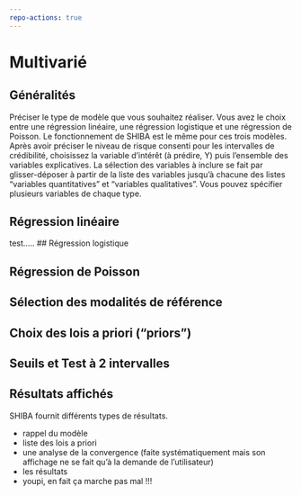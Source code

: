 ```yaml
---
repo-actions: true
---
```



# Multivarié

## Généralités
Préciser le type de modèle que vous souhaitez réaliser. Vous avez le choix entre une régression linéaire, une régression logistique et une régression de Poisson. Le fonctionnement de SHIBA est le même pour ces trois modèles. 
Après avoir préciser le niveau de risque consenti pour les intervalles de crédibilité, choisissez la variable d'intérêt (à prédire, Y) puis l'ensemble des variables explicatives. La sélection des variables à inclure se fait par glisser-déposer à partir de la liste des variables jusqu'à chacune des listes "variables quantitatives" et "variables qualitatives". Vous pouvez spécifier plusieurs variables de chaque type. 

## Régression linéaire
test.....
## Régression logistique

## Régression de Poisson

## Sélection des modalités de référence

## Choix des lois a priori ("priors")

## Seuils et Test à 2 intervalles


## Résultats affichés
SHIBA fournit différents types de résultats.

- rappel du modèle
- liste des lois a priori
- une analyse de la convergence (faite systématiquement mais son affichage ne se fait qu'à la demande de l'utilisateur)
- les résultats 
- youpi, en fait ça marche pas mal !!!


